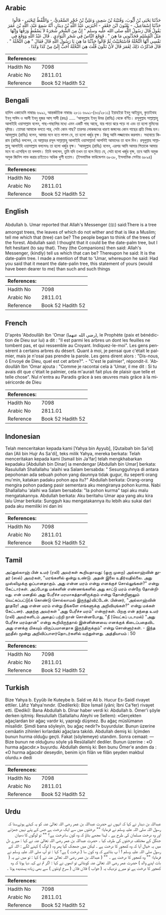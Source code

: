 ## Arabic


<div dir="rtl" lang="ar" style={{fontSize:'larger',backgroundColor:'#f8f9fa',padding:20}}>
حَدَّثَنَا يَحْيَى بْنُ أَيُّوبَ، وَقُتَيْبَةُ بْنُ سَعِيدٍ، وَعَلِيُّ بْنُ حُجْرٍ السَّعْدِيُّ، - وَاللَّفْظُ لِيَحْيَى - قَالُوا حَدَّثَنَا إِسْمَاعِيلُ، - يَعْنُونَ ابْنَ جَعْفَرٍ - أَخْبَرَنِي عَبْدُ اللَّهِ بْنُ دِينَارٍ، أَنَّهُ سَمِعَ عَبْدَ، اللَّهِ بْنَ عُمَرَ يَقُولُ قَالَ رَسُولُ اللَّهِ صلى الله عليه وسلم ‏"‏ إِنَّ مِنَ الشَّجَرِ شَجَرَةً لاَ يَسْقُطُ وَرَقُهَا وَإِنَّهَا مَثَلُ الْمُسْلِمِ فَحَدِّثُونِي مَا هِيَ ‏"‏ ‏.‏ فَوَقَعَ النَّاسُ فِي شَجَرِ الْبَوَادِي ‏.‏ قَالَ عَبْدُ اللَّهِ وَوَقَعَ فِي نَفْسِي أَنَّهَا النَّخْلَةُ فَاسْتَحْيَيْتُ ثُمَّ قَالُوا حَدِّثْنَا مَا هِيَ يَا رَسُولَ اللَّهِ قَالَ فَقَالَ ‏"‏ هِيَ النَّخْلَةُ ‏"‏ ‏.‏ قَالَ فَذَكَرْتُ ذَلِكَ لِعُمَرَ قَالَ لأَنْ تَكُونَ قُلْتَ هِيَ النَّخْلَةُ أَحَبُّ إِلَىَّ مِنْ كَذَا وَكَذَا ‏.‏
</div>
<div style={{backgroundColor:'#f8f9fa',padding:20, marginBottom: 10}}><table> <thead> <tr> <th>References:</th> <th></th> </tr> </thead> <tbody><tr><td>Hadith No</td><td>7098</td></tr><tr><td>Arabic No</td><td>2811.01</td></tr><tr><td>Reference</td><td>Book 52 Hadith 52</td></tr></tbody></table></div>

## Bengali


<div dir="ltr" lang="bn" style={{fontSize:'larger',backgroundColor:'#f8f9fa',padding:20}}>
হাদিস একাডেমি নাম্বারঃ ৬৯৯১, আন্তর্জাতিক নাম্বারঃ ২৮১১ ৬৯৯১-(৬৩/২৮১১) ইয়াহইয়া ইবনু আইয়্যুব, কুতাইবাহ ইবনু সাঈদ ও আলী ইবনু হুজর আস্ সাদী (রহঃ) ..... ‘আবদুল্লাহ ইবনু উমর (রাযিঃ) থেকে বর্ণিত। রসূলুল্লাহ সাল্লাল্লাহু আলাইহি ওয়াসাল্লাম বলেন, গাছ-গাছালির মধ্যে এমন একটি গাছ আছে, যার পাতা ঝরে পড়ে না এবং তা হলো মুমিনের দৃষ্টান্ত। তোমরা আমাকে বলতে পার, সেটা কোন গাছ? তারপর লোকজনের ধারণা জঙ্গলের কোন গাছের প্রতি নিবদ্ধ হল। আবদুল্লাহ (রাযিঃ) বলেন, আমার মনে হতে লাগল যে, তা হলো খর্জুর বৃক্ষ। কিন্তু আমি লজ্জাবোধ করলাম। সহাবায়ে কিরাম (রাযিঃ) বললেন, হে আল্লাহর রসূল সাল্লাল্লাহু আলাইহি ওয়াসাল্লাম! আপনিই আমাদের তা বলে দিন। রসূলুল্লাহ সাল্লাল্লাহু আলাইহি ওয়াসাল্লাম বললেনঃ তা হলো খর্জুর বৃক্ষ। ‘আবদুল্লাহ (রাযিঃ) বলেন, এরপর আমি আমার পিতাকে আমার মনে যা এসেছিল তা বললাম। তিনি বললেন, তুমি যদি তখন তা বলে দিতে যে, সেটা হলো খর্জুর বৃক্ষ, তবে আমি অমুক অমুক জিনিস লাভ করার চাইতেও অধিক খুশী হতাম। (ইসলামিক ফাউন্ডেশন ৬৮৩৮, ইসলামিক সেন্টার ৬৮৯৪)
</div>
<div style={{backgroundColor:'#f8f9fa',padding:20, marginBottom: 10}}><table> <thead> <tr> <th>References:</th> <th></th> </tr> </thead> <tbody><tr><td>Hadith No</td><td>7098</td></tr><tr><td>Arabic No</td><td>2811.01</td></tr><tr><td>Reference</td><td>Book 52 Hadith 52</td></tr></tbody></table></div>

## English


<div dir="ltr" lang="en" style={{fontSize:'larger',backgroundColor:'#f8f9fa',padding:20}}>
Abdullah b. Umar reported that Allah's Messenger (ﷺ) said:There is a tree amongst trees, the leaves of which do not wither and that is like a Muslim; tell me which that (tree) can be? The people began to think of the trees of the forest. Abdullah said: I thought that it could be the date-palm tree, but I felt hesitant (to say that). They (the Companions) then said: Allah's Messenger, (kindly) tell us which that can be? Thereupon he said: It is the date-palm tree. I made a mention of that to 'Umar, whereupon he said: Had you said that it meant the date-palin tree, this statement of yours (would have been dearer to me) than such and such things
</div>
<div style={{backgroundColor:'#f8f9fa',padding:20, marginBottom: 10}}><table> <thead> <tr> <th>References:</th> <th></th> </tr> </thead> <tbody><tr><td>Hadith No</td><td>7098</td></tr><tr><td>Arabic No</td><td>2811.01</td></tr><tr><td>Reference</td><td>Book 52 Hadith 52</td></tr></tbody></table></div>

## French


<div dir="ltr" lang="fr" style={{fontSize:'larger',backgroundColor:'#f8f9fa',padding:20}}>
D'après 'Abdoullâh Ibn 'Omar (رضي الله عنهما), le Prophète (paix et bénédiction de Dieu sur lui) a dit : "Il est parmi les arbres un dont les feuilles ne tombent pas, et qui ressemble au Croyant. Indiquez-le-moi". Les gens pensèrent à certains arbres du désert. Quant à moi, je pensai que c'était le palmier, mais je n'osai pas prendre la parole. Les gens dirent alors : "Dis-nous, ô Envoyé de Dieu, quel est cet arbre?". - "C'est le palmier", répondit-il. 'Abdoullâh Ibn 'Omar ajouta : "Comme je racontai cela à 'Umar, il me dit : Si tu avais dit que c'était le palmier, cela m'aurait fait plus de plaisir que telle et telle chose". Nul n'entra au Paradis grâce à ses œuvres mais grâce à la miséricorde de Dieu
</div>
<div style={{backgroundColor:'#f8f9fa',padding:20, marginBottom: 10}}><table> <thead> <tr> <th>References:</th> <th></th> </tr> </thead> <tbody><tr><td>Hadith No</td><td>7098</td></tr><tr><td>Arabic No</td><td>2811.01</td></tr><tr><td>Reference</td><td>Book 52 Hadith 52</td></tr></tbody></table></div>

## Indonesian


<div dir="ltr" lang="id" style={{fontSize:'larger',backgroundColor:'#f8f9fa',padding:20}}>
Telah menceritakan kepada kami [Yahya bin Ayyub], [Qutaibah bin Sa'id] dan [Ali bin Hujr As Sa'di], teks milik Yahya, mereka berkata: Telah menceritakan kepada kami [Ismail bin Ja'far] telah mengkhabarkan kepadaku [Abdullah bin Dinar] ia mendengar [Abdullah bin Umar] berkata: Rasulullah Shallallahu 'alaihi wa Salam bersabda: " Sesungguhnya di antara pepohonan ada sebuah pohon yang daunnya tidak gugur, itu seperti orang mu'min, katakan padaku pohon apa itu?" Abdullah berkata: Orang-orang mengira pohon padang pasir sementara aku mengiranya pohon kurma. Nabi Shallallahu 'alaihi wa Salam bersabda: "Ia pohon kurma" tapi aku malu mengatakannya. Abdullah berkata: Aku beritahu Umar apa yang aku kira lalu Umar berkata: Sungguh kau mengatakannya itu lebih aku sukai dari pada aku memiliki ini dan ini
</div>
<div style={{backgroundColor:'#f8f9fa',padding:20, marginBottom: 10}}><table> <thead> <tr> <th>References:</th> <th></th> </tr> </thead> <tbody><tr><td>Hadith No</td><td>7098</td></tr><tr><td>Arabic No</td><td>2811.01</td></tr><tr><td>Reference</td><td>Book 52 Hadith 52</td></tr></tbody></table></div>

## Tamil


<div dir="ltr" lang="ta" style={{fontSize:'larger',backgroundColor:'#f8f9fa',padding:20}}>
அப்துல்லாஹ் பின் உமர் (ரலி) அவர்கள் கூறியதாவது: (ஒரு முறை) அல்லாஹ்வின் தூதர் (ஸல்) அவர்கள், "மரங்களில் ஒன்று உண்டு. அதன் இலை உதிர்வதில்லை. அது முஸ்லிமுக்கு ஒப்பானதாகும். அது என்ன மரம் என்று எனக்குச் சொல்லுங்கள்?" என்று கேட்டார்கள். அப்போது மக்களின் எண்ணங்களில் அது காட்டு மரம் என்றே தோன்றியது. என் மனதில் அது பேரீச்ச மரமாகத்தானிருக்கும் என்று தோன்றினாலும் வெட்கப்பட்டு(க் கொண்டு சொல்லாமல் இருந்து)விட்டேன். பின்னர், "அல்லாஹ்வின் தூதரே! அது என்ன மரம் என்று நீங்களே எங்களுக்கு அறிவியுங்கள்?" என்று மக்கள் கேட்டனர். அதற்கு அவர்கள் "அது பேரீச்ச மரம்" என்றார்கள். பிறகு என் தந்தை உமர் (ரலி) அவர்களிடம் அதைப் பற்றி நான் சொன்னபோது, "நீ (வெட்கப் படாமல்) "அது பேரீச்ச மரம்தான்" என்று கூறியிருந்தால் இன்னின்னவை எனக்குக் கிடைப்பதைவிட அது எனக்கு மிகவும் விருப்பமானதாக இருந்திருக்கும்" என்று சொன்னார்கள். - இந்த ஹதீஸ் மூன்று அறிவிப்பாளர்தொடர்களில் வந்துள்ளது. அத்தியாயம் : 50
</div>
<div style={{backgroundColor:'#f8f9fa',padding:20, marginBottom: 10}}><table> <thead> <tr> <th>References:</th> <th></th> </tr> </thead> <tbody><tr><td>Hadith No</td><td>7098</td></tr><tr><td>Arabic No</td><td>2811.01</td></tr><tr><td>Reference</td><td>Book 52 Hadith 52</td></tr></tbody></table></div>

## Turkish


<div dir="ltr" lang="tr" style={{fontSize:'larger',backgroundColor:'#f8f9fa',padding:20}}>
Bize Yahya b. Eyyûb ile Kuteybe b. Saîd ve Ali b. Hucur Es-Saidî rivayet ettiler. Lâfız Yahya'nındır. (Dedilerki): Bize İsmail (yâni; îbni Ca'fer) rivayet etti. (Dediki): Bana Abdullah b. Dînar haber verdi ki: Abdullah b. Ömer'i şöyle derken işitmiş: Resulullah (Sallallahu Aleyhi ve Sellem): «Gerçekten ağaçlardan bir ağaç vardır ki, yaprağı düşmez. Bu ağaç müslümanın misalidir. Şimdi bana söyleyin, bu ağaç nedir?» buyurdular. Bunun üzerine cemâatin zihinleri kırlardaki ağaçlara takıldı. Abdullah demiş ki: İçimden bunun hurma olduğu geçti. Fakat (söylemeye) utandım. Sonra cemaat: — Bize bunun ne olduğunu söyle yâ Resûlallah! dediler. Bunun üzerine : «O hurma ağacıdır.» buyurdu. Abdullah demiş ki: Ben bunu Ömer'e andım da : «O hurma ağacıdır deseydin, benim için filân ve filân şeyden makbul olurdu.» dedi
</div>
<div style={{backgroundColor:'#f8f9fa',padding:20, marginBottom: 10}}><table> <thead> <tr> <th>References:</th> <th></th> </tr> </thead> <tbody><tr><td>Hadith No</td><td>7098</td></tr><tr><td>Arabic No</td><td>2811.01</td></tr><tr><td>Reference</td><td>Book 52 Hadith 52</td></tr></tbody></table></div>

## Urdu


<div dir="rtl" lang="ur" style={{fontSize:'larger',backgroundColor:'#f8f9fa',padding:20}}>
عبداللہ بن دینار نے کہا کہ انہوں نے حضرت عبداللہ بن عمر رضی اللہ تعالیٰ عنہ کو یہ کہتے ہوئےسنا کہ رسول اللہ صلی اللہ علیہ وسلم نے فرمایا؛ "" درختوں میں سے ایک درخت ہے جس کے پتے نہیں جھڑتے اور وہ درخت مسلمان کی طرح ہے ۔ لہذا مجھے بتاؤ کہ وہ کون سادرخت ہے؟ "" تو لوگوں کا دھیان جنگل کے مختلف درختوں کی طرف کیا ۔ حضرت عبداللہ بن عمر رضی اللہ تعالیٰ عنہ نے کہا : میرے دل میں یہ خیال آیا کہ وہ کھجور کا درخت ہے ۔ لیکن میں جھجک گیا پھر وہ ( لوگ ) کہنے لگے : اللہ کے رسول صلی اللہ علیہ وسلم ! آ پ بتائیے کہ وہ کون سا ( درخت ) ہے؟ کہا : تو آپ صلی اللہ علیہ وسلم نے فرمایا؛ "" وہ کھجور کا درخت ہے ۔ "" ( عبداللہ بن عمر رضی اللہ تعالیٰ عنہ نے ) کہا : تو میں نے یہ ( بات اپنے والد ) حضرت عمر رضی اللہ تعالیٰ عنہ کوبتائی تو انھوں نے کہا : اگر تم نے کہہ دیا ہوتا کہ وہ کھجور کا درخت ہے تو میرے نزدیک یہ ( جواب ) فلاں فلاں ( سرخ اونٹوں ) سے بھی زیادہ پسندیدہ ہوتا ۔
</div>
<div style={{backgroundColor:'#f8f9fa',padding:20, marginBottom: 10}}><table> <thead> <tr> <th>References:</th> <th></th> </tr> </thead> <tbody><tr><td>Hadith No</td><td>7098</td></tr><tr><td>Arabic No</td><td>2811.01</td></tr><tr><td>Reference</td><td>Book 52 Hadith 52</td></tr></tbody></table></div>
